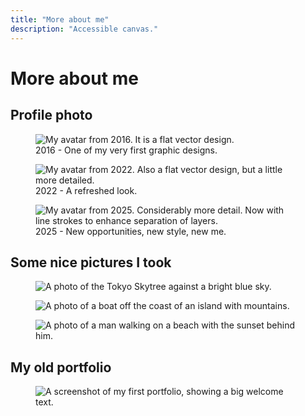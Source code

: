 ```yaml
---
title: "More about me"
description: "Accessible canvas."
---
```


# More about me

## Profile photo

<figure>
  <Image
    src="https://5q44w9bzpv.ufs.sh/f/vqzvWuhpJmwXliqVsBCbbFRm7wShzYQZJ4WeOX8q02spPHKE"
    alt="My avatar from 2016. It is a flat vector design."
  />
  <figcaption>2016 - One of my very first graphic designs.</figcaption>
</figure>

<figure>
  <Image
    src="https://5q44w9bzpv.ufs.sh/f/vqzvWuhpJmwX1wRGlfIRHdtW9MuSenZ7CN360Bwy8IpQijUb"
    alt="My avatar from 2022. Also a flat vector design, but a little more detailed."
  />
  <figcaption>2022 - A refreshed look.</figcaption>
</figure>

<figure>
  <Image
    src="https://5q44w9bzpv.ufs.sh/f/vqzvWuhpJmwXcbArxXFWPh3xNZjmzVMS5t9QDGin0YqvX2lw"
    alt="My avatar from 2025. Considerably more detail. Now with line strokes to enhance separation of layers."
  />
  <figcaption>2025 - New opportunities, new style, new me.</figcaption>
</figure>

## Some nice pictures I took

<figure>
  <Image
    src="https://5q44w9bzpv.ufs.sh/f/vqzvWuhpJmwX2zP6Isjab2JnoGdL156AWIvsmt0jQPpKyFz8"
    alt="A photo of the Tokyo Skytree against a bright blue sky."
  />
</figure>

<figure>
  <Image
    src="https://5q44w9bzpv.ufs.sh/f/vqzvWuhpJmwXHSk6BSAi8sevGcB4FyxCY9AX7lOpHVJzWb6f"
    alt="A photo of a boat off the coast of an island with mountains."
  />
</figure>

<figure>
  <Image
    src="https://5q44w9bzpv.ufs.sh/f/vqzvWuhpJmwXZOH8OaCSLlRducqbNZgY7F3QVhKp02nC4JrI"
    alt="A photo of a man walking on a beach with the sunset behind him."
  />
</figure>

## My old portfolio

<figure>
  <Image
    src="https://5q44w9bzpv.ufs.sh/f/vqzvWuhpJmwXXGT3V6tgs8zZdmwB31rtVQfjMYHnJCTbkAFD"
    alt="A screenshot of my first portfolio, showing a big welcome text."
  />
</figure>
